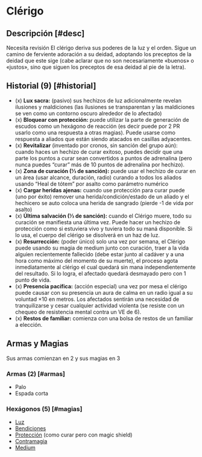 
# Clérigo

<Bleed>
  <Screenshot src={holyWarriorPic} alt="placeholder" full />
</Bleed>

## Descripción [#desc]

<Callout type="warning" emoji="🔎">
  Necesita revisión
</Callout>
El clérigo deriva sus poderes de la luz y el orden. Sigue un camino de ferviente 
adoración a su deidad, adoptando los preceptos de la deidad que este sige 
(cabe aclarar que no son necesariamente «buenos» o «justos», sino que siguen los 
preceptos de esa deidad al pie de la letra).

## Historial (9) [#historial]

- (x) **Lux sacra:** (pasivo) sus hechizos de luz adicionalmente revelan ilusiones y maldiciones (las ilusiones se transparentan y las maldiciones se ven como un contorno oscuro alrededor de lo afectado)
- (x) **Bloquear con protección:** puede utilizar la parte de generación de escudos como un hexágono de reacción (es decir puede por 2 PR usarlo como una respuesta a otras magias). Puede usarse como respuesta a aliados que están siendo atacados en casillas adyacentes.
- (x) **Revitalizar** (inventado por cronos, sin sanción del grupo aún): cuando haces un hechizo de curar exitoso, puedes decidir que una parte los puntos a curar sean convertidos a puntos de adrenalina (pero nunca puedes “curar” más de 10 puntos de adrenalina por hechizo).
- (x) **Zona de curación (⅓ de sanción):** puede usar el hechizo de curar en un área (usar alcance, duración, radio) curando a todos los aliados usando “Heal de tótem” por asalto como parámetro numérico
- (x) **Cargar heridas ajenas:** cuando use protección para curar puede (uno por éxito) remover una herida/condición/estado de un aliado y el hechicero se auto coloca una herida de sangrado (pierde -1 de vida por asalto)
- (x) **Última salvación (⅓ de sanción):** cuando el Clérigo muere, todo su curación se manifiesta una última vez. Puede hacer un hechizo de protección como si estuviera vivo y tuviera todo su maná disponible. Si lo usa, el cuerpo del clérigo se disolverá en un haz de luz.
- (x) **Resurrección:** (poder único) solo una vez por semana, el Clérigo puede usando su magia de medium junto con curación, traer a la vida alguien recientemente fallecido (debe estar junto al cadáver y a una hora como máximo del momento de su muerte), el proceso agota inmediatamente al clérigo el cual quedará sin mana independientemente del resultado. Si lo logra, el afectado quedará desmayado pero con 1 punto de vida.
- (x) **Presencia pacífica:** (acción especial) una vez por mesa el clérigo puede causar con su presencia un aura de calma en un radio igual a su voluntad ×10 en metros. Los afectados sentirán una necesidad de tranquilizarse y cesar cualquier actividad violenta (se resiste con un chequeo de resistencia mental contra un VE de 6).
- (x) **Restos de familiar:** comienza con una bolsa de restos de un familiar a elección.

## Armas y Magias
Sus armas comienzan en 2 y sus magias en 3

### Armas (2) [#armas]

- Palo
- Espada corta

### Hexágonos (5) [#magias]

- [Luz](/docs/list-hexagons/e01)
- [Bendiciones](/docs/list-hexagons/e04)
- [Protección](/docs/list-hexagons/e19) (como curar pero con magic shield)
- [Contramagia](/docs/list-hexagons/e12)
- [Medium](/docs/list-hexagons/e21)
